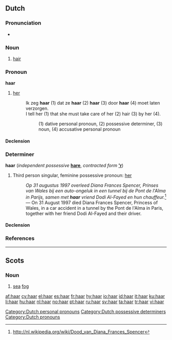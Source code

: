 {{wikipedia|dab=haar}}
{{also|Haar}}
==Dutch==

===Pronunciation===
* {{audio|Nl-haar.ogg|audio}}

===Noun===
{{nl-noun|g=n|haren|haartje}}

# [[hair]]

===Pronoun===
'''haar''' {{f}} {{context|personal|lang=nl}}

# [[her]]
#: Ik zeg '''haar''' (1) dat ze '''haar''' (2) '''haar''' (3) door '''haar''' (4) moet laten verzorgen.
#: I tell her (1) that she must take care of her (2) hair (3) by her (4).
#:: (1) dative personal pronoun, (2) possessive determiner, (3) noun, (4) accusative personal pronoun

====Declension====
{{nl-decl-personal pronouns}}

===Determiner===
'''haar''' {{f}} {{context|dependent possessive}} (''independent possessive'' '''[[hare]]''', ''contracted form'' '''[['r]]''')
# Third person singular, feminine possessive pronoun: [[her]]
#: ''Op 31 augustus 1997 overleed Diana Frances Spencer, Prinses van Wales bij een auto-ongeluk in een tunnel bij de Pont de l'Alma in Parijs, samen met <b>haar</b> vriend Dodi Al-Fayed en hun chauffeur.''<ref>http://nl.wikipedia.org/wiki/Dood_van_Diana_Frances_Spencer</ref> &mdash; On 31 August 1997 died Diana Frances Spencer, Princess of Wales, in a car accident in a tunnel by the Pont de l'Alma in Paris, together with her friend Dodi Al-Fayed and their driver.

====Declension====
{{nl-decl-personal pronouns}}

===References===
<references/>

[[Category:Dutch personal pronouns]]
[[Category:Dutch possessive determiners]]
[[Category:Dutch pronouns]]

----

==Scots==

===Noun===
{{sco-noun|-}}

# [[sea]] [[fog]]

[[af:haar]]
[[cy:haar]]
[[el:haar]]
[[es:haar]]
[[fr:haar]]
[[hy:haar]]
[[io:haar]]
[[id:haar]]
[[it:haar]]
[[ku:haar]]
[[li:haar]]
[[hu:haar]]
[[nl:haar]]
[[no:haar]]
[[pt:haar]]
[[ru:haar]]
[[sv:haar]]
[[ta:haar]]
[[tr:haar]]
[[vi:haar]]
